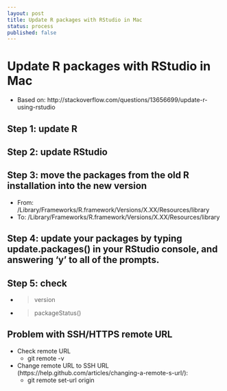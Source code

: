 ```yaml
---
layout: post
title: Update R packages with RStudio in Mac
status: process
published: false
---
```


# Update R packages with RStudio in Mac

* Based on: http://stackoverflow.com/questions/13656699/update-r-using-rstudio

## Step 1: update R
## Step 2: update RStudio
## Step 3: move the packages from the old R installation into the new version

* From: /Library/Frameworks/R.framework/Versions/X.XX/Resources/library
* To: /Library/Frameworks/R.framework/Versions/X.XX/Resources/library

## Step 4: update your packages by typing update.packages() in your RStudio console, and answering 'y' to all of the prompts.
## Step 5: check 

* > version
* > packageStatus()

## Problem with SSH/HTTPS remote URL

* Check remote URL
    + git remote -v
    
* Change remote URL to SSH URL (https://help.github.com/articles/changing-a-remote-s-url/):
    + git remote set-url origin <new URL>
    
    
